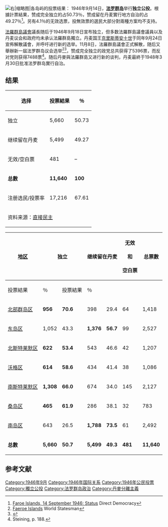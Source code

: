 [[File:Faroese_independence_referendum,_1946_results_by_island.png|右|缩略图|各岛屿的投票结果：{{legend|#0247FE|留在丹麥}}
{{legend|#ff0000|獨立}}]]
1946年9月14日，'''[[法罗群岛|法罗群岛]]'''举行'''独立公投'''。根據計票結果，赞成完全独立的占50.73％，赞成留在丹麦實行地方自治的占49.27％<ref>[http://www.sudd.ch/event.php?lang=en&id=fo011946 Faroe Islands, 14 September 1946: Status] {{Wayback|url=http://www.sudd.ch/event.php?lang=en&id=fo011946 |date=20201021014332 }} Direct Democracy</ref>。另有4.1％的无效选票，投無效票的選民大部分對兩種方案均不支持。

[[法罗群岛议会|法羅群島議會]]議長随后于1946年9月18日宣布独立，但多数法羅群島議會議員以及丹麦议会和政府均未承认法羅群島獨立。丹麦国王[[克里斯蒂安十世|克里斯蒂安十世]]于同年9月24日宣佈解散議會，并呼吁进行新的选举。11月8日，法羅群島議會正式解散，随后又舉辦新一屆法罗群岛议会选举<ref name="worldstatesmen">[http://www.worldstatesmen.org/Faeroe_Islands.html Faeroe Islands] {{Wayback|url=http://www.worldstatesmen.org/Faeroe_Islands.html |date=20161014201354 }} World Statesman</ref><ref name="Steining185">{{cite book|last=Steining|first=Jørgen|editor= Bomholt, Jul. |editor2=Fabricius, Knud |editor3=Hjelholt, Holger |editor4=Mackeprang, M. |editor5=Møller Andr. |title=Den danske rigsdag 1849-1949 bind VI|year=1953|publisher=J. H. Schultz Forlag|location=Copenhagen|language=da|pages=187|chapter=Rigsdagen og Færøerne}}</ref>，赞成完全独立的政党总共获得了5396票，而反对党则获得7488票<ref>Steining, p. 188.</ref>。随后丹麥與法羅群島又进行新的谈判，丹麦最終于1948年3月30日批准法罗群岛實行自治。

== 结果 ==
{| class="wikitable" style="text-align:right"
!选择
!投票結果
!％
|-
| align="left" |独立
|5,660
| 50.73
|-
| align="left" |继续留在丹麦
|5,499
| 49.27
|-
| align="left" |无效/空白票
|481
| –
|-
| align="left" |'''总數'''
|'''11,640'''
| '''100'''
|-
| align="left" |注册选民/投票率
|17,216
| 67.61
|-
| colspan="3" align="left" |资料来源：[https://www.sudd.ch/event.php?lang=en&id=fo011946 直接民主]{{Wayback|url=https://www.sudd.ch/event.php?lang=en&id=fo011946 |date=20201129102252 }}
|}
{| class="wikitable" style="text-align:right"
! rowspan="2" |[[法罗群岛地区|地区]]
! colspan="2" |独立
! colspan="2" |继续留在丹麦
! rowspan="2" |无效<br /><br />和<br /><br />空白票
! rowspan="2" |总票數
! rowspan="2" |注册<br /><br /><br /><br />选民
! rowspan="2" |投票率
|-
!投票結果
!％
!投票結果
!％
|-
| align="left" | [[北部群岛|北部群岛区]]
| '''956'''
| '''70.6'''
| 398
| 29.4
| 64
| 1,418
| 2,220
| 63.9
|-
| align="left" |[[东岛_(法罗群岛)|东岛区]]
|1,052
| 43.3
| '''1,376'''
| '''56.7'''
| 99
| 2,527
| 3854
| 65.6
|-
| align="left" | [[斯特莱默岛|北斯特莱默区]]
| '''622'''
| '''53.4'''
| 543
| 46.6
| 42
| 1,207
| 1,679
| 71.9
|-
| align="left" |[[沃格岛|沃格区]]
|'''614'''
| '''58.6'''
| 434
| 41.4
| 38
| 1,086
| 1,485
| 73.1
|-
| align="left" | [[斯特莱默岛|南斯特莱默区]]
| '''1,308'''
| '''66.0'''
| 674
| 34.0
| 145
| 2,127
| 3,323
| 64.0
|-
| align="left" |[[桑島_(法羅群島)|桑岛区]]
|'''465'''
| '''61.9'''
| 286
| 38.1
| 32
| 783
| 1,053
| 74.4
|-
| align="left" | [[南岛_(法罗群岛)|南岛区]]
| 643
| 26.5
| '''1,788'''
| '''73.5'''
| 61
| 2,492
| 3,602
| 69.2
|-
| align="left" |'''总數'''
|'''5,660'''
| '''50.7'''
| '''5,499'''
| '''49.3'''
| '''481'''
| '''11,640'''
| '''17,216'''
| '''67.6'''
|}

==参考文献==
{{reflist}}

{{法羅群島選舉}}
[[Category:1946年9月|Category:1946年9月]]
[[Category:1946年国际关系|Category:1946年国际关系]]
[[Category:1946年公民投票|Category:1946年公民投票]]
[[Category:獨立公投|Category:獨立公投]]
[[Category:法罗群岛政治|Category:法罗群岛政治]]
[[Category:丹麥分離主義|Category:丹麥分離主義]]